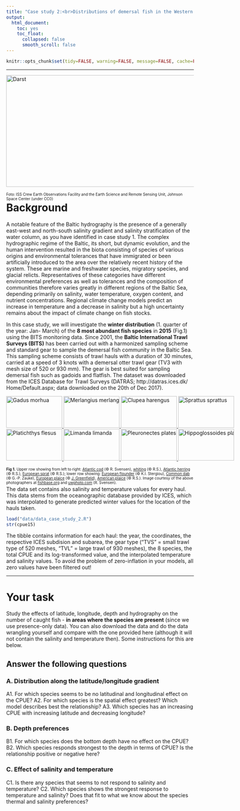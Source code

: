 ```yaml
---
title: "Case study 2:<br>Distributions of demersal fish in the Western and Central Baltic Sea"
output:
  html_document:
    toc: yes
    toc_float:
      collapsed: false
      smooth_scroll: false
---
```


```r
knitr::opts_chunk$set(tidy=FALSE, warning=FALSE, message=FALSE, cache=FALSE, dev.args=list(bg="transparent"), fig.retina = 2)
```
***

<div class="img-with-text" >
  <a href="https://earthobservatory.nasa.gov/IOTD/view.php?id=84047">
    <img src="img_site/Baltic_satellite.jpg" alt="Darst"style="width:900px;height:300px;border:0;" >
  </a>
  <p><span class="source-img" style = "float:right; font-size:10px;">Foto: ISS Crew Earth Observations Facility and the Earth Science and Remote Sensing Unit, Johnson Space Center (under CC0)</span></p>
</div>

# Background

A notable feature of the Baltic hydrography is the presence of a generally east-west and north-south salinity gradient and salinity stratification of the water column, as you have identified in case study 1. The complex hydrographic regime of the Baltic, its short, but dynamic evolution, and the human intervention resulted in the biota consisting of species of various origins and environmental tolerances that have immigrated or been artificially introduced to the area over the relatively recent history of the system. These are marine and freshwater species, migratory species, and glacial relicts. Representatives of these categories have different environmental preferences as well as tolerances and the composition of communities therefore varies greatly in different regions of the Baltic Sea, depending primarily on salinity, water temperature, oxygen content, and nutrient concentrations. Regional climate change models predict an increase in temperature and a decrease in salinity but a high uncertainty remains about the impact of climate change on fish stocks. 

In this case study, we will investigate the **winter distribution** (1. quarter of the year: Jan- March) of the **8 most abundant fish species** in **2015** (Fig.1) using the BITS monitoring data. Since 2001, the **Baltic International Trawl Surveys (BITS)** has been carried out with a harmonized sampling scheme and standard gear to sample the demersal fish community in the Baltic Sea. This sampling scheme consists of trawl hauls with a duration of 30 minutes, carried at a speed of 3 knots with a demersal otter trawl gear (TV3 with mesh size of 520 or 930 mm). The gear is best suited for sampling demersal fish such as gadoids and flatfish. The dataset was downloaded from the ICES Database for Trawl Surveys (DATRAS; http://datras.ices.dk/ Home/Default.aspx; data downloaded on the 20th of Dec 2017).

<div class="img-with-text">
  <a href="http://www.fishbase.org" style="white-space: nowrap;">
    <img src="img_site/www_uwphoto_no_rsv088cd142_cod.jpg" 
      alt="Gadus morhua"style="width:150px; height:85px; border:0;">
    <img src="img_site/www_uwphoto_no_rsv100cd145_whiting.jpg" 
      alt="Merlangius merlangus" style="width:150px; height:85px; border:0;">
    <img src="img_site/www_uwphoto_no_rsv034cd25_herring.jpg" 
      alt="Clupea harengus" style="width:150px; height:85px; border:0;">
    <img src="img_site/www_uwphoto_no_rsv067cd006_sprat.jpg" 
     alt="Sprattus sprattus" style="width:150px; height:85px; border:0;"><br>
    <img src="img_site/fishbase_KI_Stergious_Plfle_u2_flounder.jpg" 
      alt="Platichthys flesus" style="width:150px; height:85px; border:0;">
    <img src="img_site/fishbase_GP_Zauke_Lilim_m0_dab.jpg" 
      alt="Limanda limanda" style="width:150px; height:85px; border:0;">
    <img src="img_site/J_Greenfield_plaice_280807.jpg" 
      alt="Pleuronectes platessa" style="width:150px; height:85px; border:0;">
    <img src="img_site/www_uwphoto_no_rsv090cd075_am_plaice.jpg" 
      alt="Hippoglossoides platessoides" style="width:150px;height:85px;border:0;">
    </a>
  <p><span class="source-img" style = "float:right; font-size:10px;">
    <strong>Fig 1.</strong> Upper row showing from left to right: 
    <a href="https://www.fishbase.de/summary/69" title=''>Atlantic cod</a> (&copy; R. Svensen), 
    <a href="http://www.fishbase.se/summary/Merlangius-merlangus.html" title=''>whiting</a> (&copy; R.S.), 
    <a href="https://www.fishbase.de/summary/24" title=''>Atlantic herring</a> (&copy; R.S.), 
    <a href="https://www.fishbase.de/summary/1357" title=''>European sprat</a> (&copy; R.S.);
     lower row showing: 
    <a href="https://www.fishbase.de/summary/Platichthys-flesus.html" title=''>European flounder</a> 
    (&copy; K.I. Stergiou), 
    <a href="https://www.fishbase.de/summary/695" title=''>Common dab</a> (&copy; G.-P. Zauke), 
    <a href="http://www.fishbase.se/summary/Pleuronectes-platessa.html" title=''>European plaice</a> 
    (&copy; <a href="http://www.oceaneyephoto.com" title=''>J. Greenfield</a>), 
    <a href="http://www.fishbase.se/summary/4239" title=''>American plaice</a> (&copy; R.S.). 
    Image courtesy of the above photographers at <a href='http://www.fishbase.org' title=''>fishbase.org</a> 
    and <a href='http://www.uwphoto.com' title=''>uwphoto.com</a> (R. Svensen).
  </p>
</div> 

<br>
<br>
<br>
The data set contains also salinity and temperature values for every haul. This data stems from the oceanographic database provided by ICES, which was interpolated to generate predicted winter values for the location of the hauls taken.

```r
load("data/data_case_study_2.R")
str(cpue15)
```

The tibble contains information for each haul: the year, the coordinates, the respective ICES subdision and subarea, the gear type ("TVS" = small trawl type of 520 meshes, "TVL" = large trawl of 930 meshes), the 8 species, the total CPUE and its log-transformed value, and the interpolated temperature and salinity values. To avoid the problem of zero-inflation in your models, all zero values have been filtered out!

***

# Your task

Study the effects of latitude, longitude, depth and hydrography on the number of caught fish - **in areas where the species are present** (since we use presence-only data). You can also download the data and do the data wrangling yourself and compare with the one provided here (although it will not contain the salinity and temperature then). Some instructions for this are below.

## Answer the following questions

### A. Distribution along the latitude/longitude gradient

A1. For which species seems to be no latitudinal and longitudinal effect on the CPUE?
A2. For which species is the spatial effect greatest? Which model describes best the relationship?
A3. Which species has an increasing CPUE with increasing latitude and decreasing longitude?


### B. Depth preferences

B1. For which species does the bottom depth have no effect on the CPUE?
B2. Which species responds strongest to the depth in terms of CPUE? Is the relationship positive or negative here?


### C. Effect of salinity and temperature

C1. Is there any species that seems to not respond to salinity and temperature?
C2. Which species shows the strongest response to temperature and salinity? Does that fit to what we know about the species thermal and salinity preferences?


